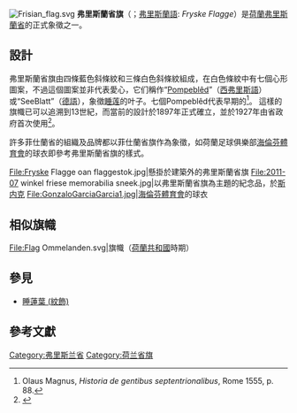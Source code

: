 {{noteTA
|G1=荷兰地名
}}

[[File:Frisian_flag.svg|thumb]]
'''弗里斯蘭省旗'''（{{lang-nl|Friese vlag}}；[[弗里斯蘭語|弗里斯蘭語]]: ''Fryske Flagge''）是[[荷蘭|荷蘭]][[弗里斯蘭省|弗里斯蘭省]]的正式象徵之一。

==設計==
弗里斯蘭省旗由四條藍色斜條紋和三條白色斜條紋組成，在白色條紋中有七個心形圖案，不過這個圖案並非代表愛心，它们稱作“[[睡蓮葉_(紋飾)|Pompeblêd]]”（[[西弗里斯語|西弗里斯語]]）或“SeeBlatt”（[[德語|德語]]），象徵[[睡莲|睡莲]]的叶子。七個Pompeblêd代表早期的{{link-nl|弗里斯蘭海七國|Zeven Friese Zeelanden|七個弗里斯蘭海國家}}<ref>Olaus Magnus, ''Historia de gentibus septentrionalibus'', Rome 1555, p. 88.</ref>。
這樣的旗幟已可以追溯到13世紀，而當前的設計於1897年正式確立，並於1927年由省政府首次使用<ref name=Province>{{cite web |url=http://www.fryslan.frl/over-de-provincie/friese-vlag-logo-wapen-en-volkslied_3325/ |language=nl, fy |title=Friese vlag, wapen en volkslied / Frysk flagge, wappen en folksliet |publisher=[[Friesland|Province of Friesland]] |accessdate=11 August 2012 |archive-date=2017-08-11 |archive-url=https://web.archive.org/web/20170811222612/https://www.fryslan.frl/over-de-provincie/friese-vlag-logo-wapen-en-volkslied_3325/ |dead-url=no }}</ref>。

許多菲仕蘭省的組織及品牌都以菲仕蘭省旗作為象徵，如荷蘭足球俱樂部[[海倫芬體育會|海倫芬體育會]]的球衣即參考弗里斯蘭省旗的樣式。

<gallery mode=packed heights="190">
File:Fryske Flagge oan flaggestok.jpg|懸掛於建築外的弗里斯蘭省旗
File:2011-07 winkel friese memorabilia sneek.jpg|以弗里斯蘭省旗為主題的紀念品，於[[斯内克_(弗里斯兰省)|斯内克]]
File:GonzaloGarciaGarcia1.jpg|[[海倫芬體育會|海倫芬體育會]]的球衣
</gallery>

==相似旗幟==
<gallery>
File:Flag Ommelanden.svg|{{le|奥默兰登|Ommelanden}}旗幟（[[荷蘭共和國|荷蘭共和國]]時期）
</gallery>

==參見==
*[[睡蓮葉_(紋飾)|睡蓮葉 (紋飾)]]

==參考文獻==
{{reflist}}
{{commons category|Flags of Friesland}}

[[Category:弗里斯兰省|Category:弗里斯兰省]]
[[Category:荷兰省旗|Category:荷兰省旗]]